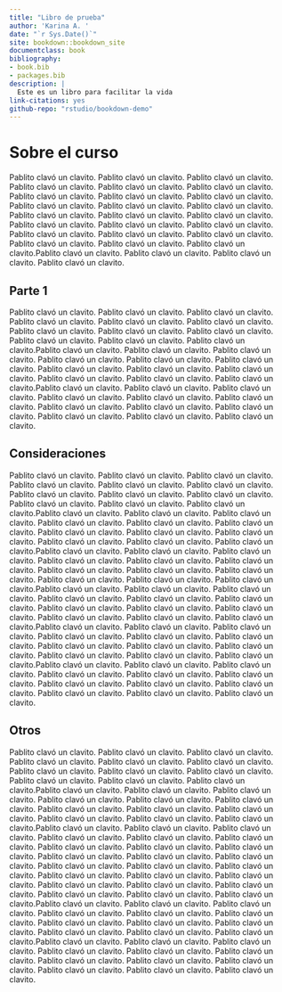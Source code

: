 ```yaml
--- 
title: "Libro de prueba"
author: 'Karina A. '
date: "`r Sys.Date()`"
site: bookdown::bookdown_site
documentclass: book
bibliography:
- book.bib
- packages.bib
description: |
  Este es un libro para facilitar la vida
link-citations: yes
github-repo: "rstudio/bookdown-demo"
---
```


# Sobre el curso

Pablito clavó un clavito. Pablito clavó un clavito. Pablito clavó un clavito. Pablito clavó un clavito. Pablito clavó un clavito. Pablito clavó un clavito. Pablito clavó un clavito. Pablito clavó un clavito. Pablito clavó un clavito. Pablito clavó un clavito. Pablito clavó un clavito. Pablito clavó un clavito. Pablito clavó un clavito. Pablito clavó un clavito. Pablito clavó un clavito. Pablito clavó un clavito. Pablito clavó un clavito. Pablito clavó un clavito. Pablito clavó un clavito. Pablito clavó un clavito. Pablito clavó un clavito. Pablito clavó un clavito. Pablito clavó un clavito. Pablito clavó un clavito.Pablito clavó un clavito. Pablito clavó un clavito. Pablito clavó un clavito. Pablito clavó un clavito. 


## Parte 1 

Pablito clavó un clavito. Pablito clavó un clavito. Pablito clavó un clavito. Pablito clavó un clavito. Pablito clavó un clavito. Pablito clavó un clavito. Pablito clavó un clavito. Pablito clavó un clavito. Pablito clavó un clavito. Pablito clavó un clavito. Pablito clavó un clavito. Pablito clavó un clavito.Pablito clavó un clavito. Pablito clavó un clavito. Pablito clavó un clavito. Pablito clavó un clavito. Pablito clavó un clavito. Pablito clavó un clavito. Pablito clavó un clavito. Pablito clavó un clavito. Pablito clavó un clavito. Pablito clavó un clavito. Pablito clavó un clavito. Pablito clavó un clavito.Pablito clavó un clavito. Pablito clavó un clavito. Pablito clavó un clavito. Pablito clavó un clavito. Pablito clavó un clavito. Pablito clavó un clavito. Pablito clavó un clavito. Pablito clavó un clavito. Pablito clavó un clavito. Pablito clavó un clavito. Pablito clavó un clavito. Pablito clavó un clavito.

## Consideraciones

Pablito clavó un clavito. Pablito clavó un clavito. Pablito clavó un clavito. Pablito clavó un clavito. Pablito clavó un clavito. Pablito clavó un clavito. Pablito clavó un clavito. Pablito clavó un clavito. Pablito clavó un clavito. Pablito clavó un clavito. Pablito clavó un clavito. Pablito clavó un clavito.Pablito clavó un clavito. Pablito clavó un clavito. Pablito clavó un clavito. Pablito clavó un clavito. Pablito clavó un clavito. Pablito clavó un clavito. Pablito clavó un clavito. Pablito clavó un clavito. Pablito clavó un clavito. Pablito clavó un clavito. Pablito clavó un clavito. Pablito clavó un clavito.Pablito clavó un clavito. Pablito clavó un clavito. Pablito clavó un clavito. Pablito clavó un clavito. Pablito clavó un clavito. Pablito clavó un clavito. Pablito clavó un clavito. Pablito clavó un clavito. Pablito clavó un clavito. Pablito clavó un clavito. Pablito clavó un clavito. Pablito clavó un clavito.Pablito clavó un clavito. Pablito clavó un clavito. Pablito clavó un clavito. Pablito clavó un clavito. Pablito clavó un clavito. Pablito clavó un clavito. Pablito clavó un clavito. Pablito clavó un clavito. Pablito clavó un clavito. Pablito clavó un clavito. Pablito clavó un clavito. Pablito clavó un clavito.Pablito clavó un clavito. Pablito clavó un clavito. Pablito clavó un clavito. Pablito clavó un clavito. Pablito clavó un clavito. Pablito clavó un clavito. Pablito clavó un clavito. Pablito clavó un clavito. Pablito clavó un clavito. Pablito clavó un clavito. Pablito clavó un clavito. Pablito clavó un clavito.Pablito clavó un clavito. Pablito clavó un clavito. Pablito clavó un clavito. Pablito clavó un clavito. Pablito clavó un clavito. Pablito clavó un clavito. Pablito clavó un clavito. Pablito clavó un clavito. Pablito clavó un clavito. Pablito clavó un clavito. Pablito clavó un clavito. Pablito clavó un clavito.

## Otros

Pablito clavó un clavito. Pablito clavó un clavito. Pablito clavó un clavito. Pablito clavó un clavito. Pablito clavó un clavito. Pablito clavó un clavito. Pablito clavó un clavito. Pablito clavó un clavito. Pablito clavó un clavito. Pablito clavó un clavito. Pablito clavó un clavito. Pablito clavó un clavito.Pablito clavó un clavito. Pablito clavó un clavito. Pablito clavó un clavito. Pablito clavó un clavito. Pablito clavó un clavito. Pablito clavó un clavito. Pablito clavó un clavito. Pablito clavó un clavito. Pablito clavó un clavito. Pablito clavó un clavito. Pablito clavó un clavito. Pablito clavó un clavito.Pablito clavó un clavito. Pablito clavó un clavito. Pablito clavó un clavito. Pablito clavó un clavito. Pablito clavó un clavito. Pablito clavó un clavito. Pablito clavó un clavito. Pablito clavó un clavito. Pablito clavó un clavito. Pablito clavó un clavito. Pablito clavó un clavito. Pablito clavó un clavito. Pablito clavó un clavito. Pablito clavó un clavito. Pablito clavó un clavito. Pablito clavó un clavito. Pablito clavó un clavito. Pablito clavó un clavito. Pablito clavó un clavito. Pablito clavó un clavito. Pablito clavó un clavito. Pablito clavó un clavito. Pablito clavó un clavito. Pablito clavó un clavito.Pablito clavó un clavito. Pablito clavó un clavito. Pablito clavó un clavito. Pablito clavó un clavito. Pablito clavó un clavito. Pablito clavó un clavito. Pablito clavó un clavito. Pablito clavó un clavito. Pablito clavó un clavito. Pablito clavó un clavito. Pablito clavó un clavito. Pablito clavó un clavito.Pablito clavó un clavito. Pablito clavó un clavito. Pablito clavó un clavito. Pablito clavó un clavito. Pablito clavó un clavito. Pablito clavó un clavito. Pablito clavó un clavito. Pablito clavó un clavito. Pablito clavó un clavito. Pablito clavó un clavito. Pablito clavó un clavito. Pablito clavó un clavito.


